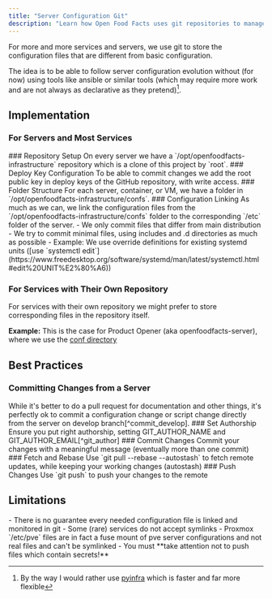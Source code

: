 ```yaml
---
title: "Server Configuration Git"
description: "Learn how Open Food Facts uses git repositories to manage server configurations, linking config files, and maintaining infrastructure changes across production environments effectively."
---
```



<Callout title="Configuration Management">
  For more and more services and servers, we use git to store the configuration
  files that are different from basic configuration.
</Callout>

The idea is to be able to follow server configuration evolution without (for now) using tools like ansible or similar tools (which may require more work and are not always as declarative as they pretend)[^pyinfra].

[^pyinfra]: By the way I would rather use [pyinfra](https://docs.pyinfra.com/en/2.x/) which is faster and far more flexible

## Implementation

### For Servers and Most Services

<Steps>
<Step>
### Repository Setup
On every server we have a `/opt/openfoodfacts-infrastructure` repository which is a clone of this project by `root`.
</Step>

<Step>
  ### Deploy Key Configuration To be able to commit changes we add the root
  public key in deploy keys of the GitHub repository, with write access.
</Step>

<Step>
  ### Folder Structure For each server, container, or VM, we have a folder in
  `/opt/openfoodfacts-infrastructure/confs`.
</Step>

<Step>
### Configuration Linking
As much as we can, we link the configuration files from the `/opt/openfoodfacts-infrastructure/confs` folder to the corresponding `/etc` folder of the server.
</Step>
</Steps>

<Callout type="info" title="Configuration Principles">
  - We only commit files that differ from main distribution - We try to commit
  minimal files, using includes and .d directories as much as possible -
  Example: We use override definitions for existing systemd units ([use
  `systemctl
  edit`](https://www.freedesktop.org/software/systemd/man/latest/systemctl.html#edit%20UNIT%E2%80%A6))
</Callout>

<Card
  title="Setup Guide"
  href="/docs/Infra/how/how-to-have-server-config-in-git"
  description="See How to have server config in git for detailed setup instructions"
/>

### For Services with Their Own Repository

<Callout title="Repository-Specific Configuration">
  For services with their own repository we might prefer to store corresponding
  files in the repository itself.
</Callout>

**Example:**
This is the case for Product Opener (aka openfoodfacts-server), where we use the [conf directory](https://github.com/openfoodfacts/openfoodfacts-server/tree/main/conf)

## Best Practices

<Cards>
  <Card
    title="Documentation"
    description="Try not to forget any specific configurations!"
  />
  <Card
    title="Comments"
    description="Always add comments in configuration files to explain specific settings"
  />
  <Card
    title="Version Control"
    description="Track all changes through git commits"
  />
  <Card
    title="Configuration Guide"
    href="/docs/Infra/how/how-to-have-server-config-in-git"
    description="See also: How to have server config in git"
  />
</Cards>


### Committing Changes from a Server

<Callout title="Direct Commits">
  While it's better to do a pull request for documentation and other things,
  it's perfectly ok to commit a configuration change or script change directly
  from the server on develop branch[^commit_develop].
</Callout>

<Steps>
<Step>
### Set Authorship
Ensure you put right authorship, setting GIT_AUTHOR_NAME and GIT_AUTHOR_EMAIL[^git_author]
</Step>

<Step>
  ### Commit Changes Commit your changes with a meaningful message (eventually
  more than one commit)
</Step>

<Step>
  ### Fetch and Rebase Use `git pull --rebase --autostash` to fetch remote
  updates, while keeping your working changes (autostash)
</Step>

<Step>
### Push Changes
Use `git push` to push your changes to the remote
</Step>
</Steps>

[^commit_develop]: It's even the best choice on production servers to avoid having part of the configurations failing out of sync because you are on a specific branch, or taking the risk of messing things up, just for small changes.

[^git_author]: Don't hesitate to add a script in utils folder to do that.

## Limitations

<Callout type="warn" title="Known Limitations">
  - There is no guarantee every needed configuration file is linked and
  monitored in git - Some (rare) services do not accept symlinks - Proxmox
  `/etc/pve` files are in fact a fuse mount of pve server configurations and not
  real files and can't be symlinked - You must **take attention not to push
  files which contain secrets!**
</Callout>
